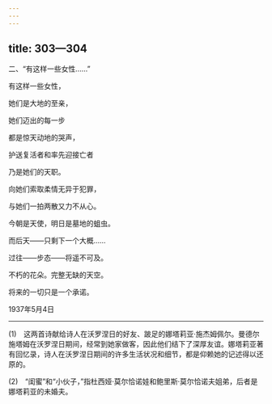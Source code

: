 ```yaml
---
---
---
```

title: 303—304
---



二、“有这样一些女性……”


有这样一些女性，

她们是大地的至亲，

她们迈出的每一步

都是惊天动地的哭声，

护送复活者和率先迎接亡者

乃是她们的天职。

向她们索取柔情无异于犯罪，

与她们一拍两散又力不从心。

今朝是天使，明日是墓地的蛆虫。

而后天——只剩下一个大概……

过往——步态——将遥不可及。

不朽的花朵。完整无缺的天空。

将来的一切只是一个承诺。

1937年5月4日



* * *



(1)　这两首诗献给诗人在沃罗涅日的好友、跛足的娜塔莉亚·施杰姆佩尔。曼德尔施塔姆在沃罗涅日期间，经常到她家做客，因此他们结下了深厚友谊。娜塔莉亚著有回忆录，诗人在沃罗涅日期间的许多生活状况和细节，都是仰赖她的记述得以还原的。

(2)　“闺蜜”和“小伙子，”指杜西娅·莫尔恰诺娃和鲍里斯·莫尔恰诺夫姐弟，后者是娜塔莉亚的未婚夫。